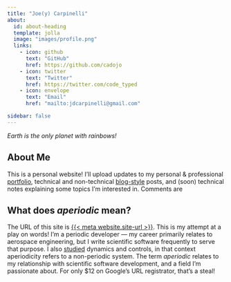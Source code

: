 ```yaml
---
title: "Joe(y) Carpinelli"
about:
  id: about-heading
  template: jolla
  image: "images/profile.png"
  links:
    - icon: github
      text: "GitHub"
      href: https://github.com/cadojo
    - icon: twitter
      text: "Twitter"
      href: https://twitter.com/code_typed
    - icon: envelope
      text: "Email"
      href: "mailto:jdcarpinelli@gmail.com"

sidebar: false
---
```


:::{#about-heading}

<div id="lead" class="lead">
  <p><i>Earth is the only planet with rainbows!</p></i>
  <script>
    let facts = [
      'Our planet\'s sky glows blue!',
      'The Vatican has more popes per capita than anywhere else.                                       ',
      'There are more trees on Earth than stars in the Milky Way.                                      ',
      'Humans consume around 12 billion pounds of coffee per year.                                     ',
      'Earth is the only planet in our solar system with rainbows.                                     ',
      'Modern transisters are smaller than the wavelength of visible light.                            ',
      'That shooting star you saw could\'ve been astronaut poop!                                       ',
      'In 2008, Norway knighted a penguin named Nils Olav.                                             ',
      'The most money ever paid for a cow in an auction was $1.3 million.                              ',
      'Every year, about 98% of the atoms in your body are replaced.                                   ',
      'Elephants are the only mammals that can\'t jump.',
      'Elephants are the only mammals with four knees.',
      'American car horns beep in the tone of F.',
      'Cats can hear ultrasound.',
      'The Neanderthal\'s brain was bigger than yours. Sorry.',
      '1 in 5,000 north Atlantic lobsters are born bright blue.'
    ];
    let fact = facts[Math.floor(Math.random() * facts.length)];
    document.querySelector("#lead").innerHTML = "<p><i>" + fact + "</i></p>";
  </script>
</div>

:::

## About Me

This is a personal website! I'll upload updates to my personal & professional [portfolio](portfolio/background/introduction.md),
technical and non-technical [blog-style](blog/index.md) posts, and (soon) technical notes explaining some topics I'm 
interested in. Comments are 

:::{.callout-note appearance="simple"}

## What does _aperiodic_ mean?

The URL of this site is [{{< meta website.site-url >}}]({{< meta website.site-url >}}). This is my attempt at a play on words! 
I'm a periodic developer --- my career primarily relates to aerospace engineering, but I 
write scientific software frequently to serve that purpose. I also [studied](portfolio/background/education.md) 
dynamics and controls, in that context aperiodicity refers to a non-periodic system. The term _aperiodic_ relates to 
my relationship with scientific software development, and a field I'm passionate about. For only $12 on Google's URL 
registrator, that's a steal!

:::
